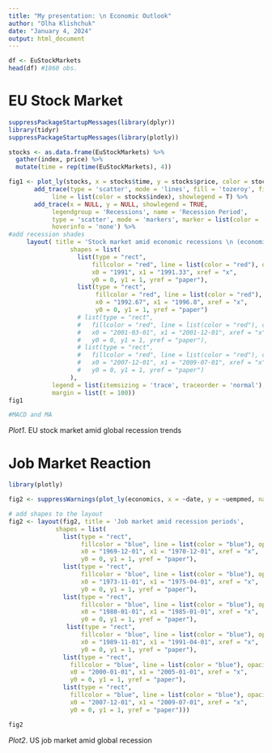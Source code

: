 ---
title: "My presentation: \n Economic Outlook"
author: "Olha Klishchuk"
date: "January 4, 2024"
output: html_document
---

```{r, echo=F, include = F, comment = ''}
df <- EuStockMarkets
head(df) #1860 obs.
```

# EU Stock Market

```{r, echo = F}
suppressPackageStartupMessages(library(dplyr))
library(tidyr)
suppressPackageStartupMessages(library(plotly))

stocks <- as.data.frame(EuStockMarkets) %>% 
  gather(index, price) %>% 
  mutate(time = rep(time(EuStockMarkets), 4))

fig1 <- plot_ly(stocks, x = stocks$time, y = stocks$price, color = stocks$index) %>% 
       add_trace(type = 'scatter', mode = 'lines', fill = 'tozeroy', fillcolor = stocks$index,
            line = list(color = stocks$index), showlegend = T) %>%
       add_trace(x = NULL, y = NULL, showlegend = TRUE,
            legendgroup = 'Recessions', name = 'Recession Period',
            type = 'scatter', mode = 'markers', marker = list(color = 'rgba(255,0,0,0.3)'),
            hoverinfo = 'none') %>%
#add recession shades
     layout( title = 'Stock market amid economic recessions \n (economic recessions highlighted by pink shades)',
                 shapes = list(
                   list(type = "rect",
                       fillcolor = "red", line = list(color = "red"), opacity = 0.3,
                       x0 = "1991", x1 = "1991.33", xref = "x",
                       y0 = 0, y1 = 1, yref = "paper"),
                   list(type = "rect",
                        fillcolor = "red", line = list(color = "red"), opacity = 0.3,
                        x0 = "1992.67", x1 = "1996.8", xref = "x",
                        y0 = 0, y1 = 1, yref = "paper")
                   # list(type = "rect",
                   #   fillcolor = "red", line = list(color = "red"), opacity = 0.3,
                   #   x0 = "2001-03-01", x1 = "2001-12-01", xref = "x",
                   #   y0 = 0, y1 = 1, yref = "paper"),
                   # list(type = "rect",
                   #   fillcolor = "red", line = list(color = "red"), opacity = 0.2,
                   #   x0 = "2007-12-01", x1 = "2009-07-01", xref = "x",
                   #   y0 = 0, y1 = 1, yref = "paper")
                 ), 
            legend = list(itemsizing = 'trace', traceorder = 'normal'), 
            margin = list(t = 100))
fig1

#MACD and MA

```
*Plot1*. EU stock market amid global recession trends


# Job Market Reaction

```{r, echo = F}
library(plotly)

fig2 <- suppressWarnings(plot_ly(economics, x = ~date, y = ~uempmed, name = "unemployment"))

# add shapes to the layout
fig2 <- layout(fig2, title = 'Job market amid recession periods',
             shapes = list(
               list(type = "rect",
                    fillcolor = "blue", line = list(color = "blue"), opacity = 0.3,
                    x0 = "1969-12-01", x1 = "1970-12-01", xref = "x",
                    y0 = 0, y1 = 1, yref = "paper"),
               list(type = "rect",
                    fillcolor = "blue", line = list(color = "blue"), opacity = 0.3,
                    x0 = "1973-11-01", x1 = "1975-04-01", xref = "x",
                    y0 = 0, y1 = 1, yref = "paper"),
               list(type = "rect",
                    fillcolor = "blue", line = list(color = "blue"), opacity = 0.3,
                    x0 = "1980-01-01", x1 = "1985-01-01", xref = "x",
                    y0 = 0, y1 = 1, yref = "paper"),
                list(type = "rect",
                    fillcolor = "blue", line = list(color = "blue"), opacity = 0.3,
                    x0 = "1989-11-01", x1 = "1991-04-01", xref = "x",
                    y0 = 0, y1 = 1, yref = "paper"),
               list(type = "rect",
                 fillcolor = "blue", line = list(color = "blue"), opacity = 0.2,
                 x0 = "2000-01-01", x1 = "2005-01-01", xref = "x",
                 y0 = 0, y1 = 1, yref = "paper"),
               list(type = "rect",
                 fillcolor = "blue", line = list(color = "blue"), opacity = 0.3,
                 x0 = "2007-12-01", x1 = "2009-07-01", xref = "x",
                 y0 = 0, y1 = 1, yref = "paper")))

fig2
```
*Plot2*. US job market amid global recession
